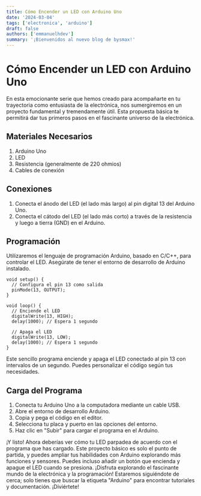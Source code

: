 ```yaml
---
title: Cómo Encender un LED con Arduino Uno
date: '2024-03-04'
tags: ['electronica', 'arduino']
draft: false
authors: ['emmanuelhdev']
summary: '¡Bienvenidos al nuevo blog de bysmax!'
---
```

# Cómo Encender un LED con Arduino Uno

En esta emocionante serie que hemos creado para acompañarte en tu trayectoria como entusiasta de la electrónica, nos sumergiremos en un proyecto fundamental y tremendamente útil. Esta propuesta básica te permitirá dar tus primeros pasos en el fascinante universo de la electrónica.
## Materiales Necesarios

1. Arduino Uno
2. LED
3. Resistencia (generalmente de 220 ohmios)
4. Cables de conexión

## Conexiones

1. Conecta el ánodo del LED (el lado más largo) al pin digital 13 del Arduino Uno.
2. Conecta el cátodo del LED (el lado más corto) a través de la resistencia y luego a tierra (GND) en el Arduino.

## Programación

Utilizaremos el lenguaje de programación Arduino, basado en C/C++, para controlar el LED. Asegúrate de tener el entorno de desarrollo de Arduino instalado.

```arduino
void setup() {
  // Configura el pin 13 como salida
  pinMode(13, OUTPUT);
}

void loop() {
  // Enciende el LED
  digitalWrite(13, HIGH);
  delay(1000); // Espera 1 segundo

  // Apaga el LED
  digitalWrite(13, LOW);
  delay(1000); // Espera 1 segundo
}
```

Este sencillo programa enciende y apaga el LED conectado al pin 13 con intervalos de un segundo. Puedes personalizar el código según tus necesidades.

## Carga del Programa

1. Conecta tu Arduino Uno a la computadora mediante un cable USB.
2. Abre el entorno de desarrollo Arduino.
3. Copia y pega el código en el editor.
4. Selecciona tu placa y puerto en las opciones del entorno.
5. Haz clic en "Subir" para cargar el programa en el Arduino.

¡Y listo! Ahora deberías ver cómo tu LED parpadea de acuerdo con el programa que has cargado. Este proyecto básico es solo el punto de partida, y puedes ampliar tus habilidades con Arduino explorando más funciones y sensores. Puedes incluso añadir un botón que encienda y apague el LED cuando se presiona. ¡Disfruta explorando el fascinante mundo de la electrónica y la programación! Estaremos siguiéndote de cerca; solo tienes que buscar la etiqueta "Arduino" para encontrar tutoriales y documentación. ¡Diviértete!